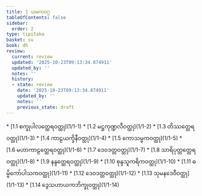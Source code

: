 ```yaml
---
title: 1 ယမကဝဂ္ဂ
tableOfContents: false
sidebar:
  order: 2
type: tipitaka
basket: su
book: dh
review:
  current: review
  updated: '2025-10-23T09:13:34.874911'
  updated_by: ''
  notes: ''
  history:
  - state: review
    date: '2025-10-23T09:13:34.874911'
    updated_by: ''
    notes: ''
    previous_state: draft
---
```



<ReviewStatus review={frontmatter.review} showDetails={true} />

<HypothesisAnnotation frontmatter={frontmatter} />

<DynamicBreadcrumb />



<TableOfContents book="dh" section="1">
* [1.1 စက္ခုပါလတ္ထေရဝတ္ထု](1/1-1)
* [1.2 မဋ္ဌကုဏ္ဍလီဝတ္ထု](1/1-2)
* [1.3 တိဿတ္ထေရဝတ္ထု](1/1-3)
* [1.4 ကာဠယက္ခိနီဝတ္ထု](1/1-4)
* [1.5 ကောသမ္ဗကဝတ္ထု](1/1-5)
* [1.6 မဟာကာဠတ္ထေရဝတ္ထု](1/1-6)
* [1.7 ဒေဝဒတ္တဝတ္ထု](1/1-7)
* [1.8 သာရိပုတ္တတ္ထေရဝတ္ထု](1/1-8)
* [1.9 နန္ဒတ္ထေရဝတ္ထု](1/1-9)
* [1.10 စုန္ဒသူကရိကဝတ္ထု](1/1-10)
* [1.11 ဓမ္မိကော်ပါသကဝတ္ထု](1/1-11)
* [1.12 ဒေဝဒတ္တဝတ္ထု](1/1-12)
* [1.13 သုမနဒေဝီဝတ္ထု](1/1-13)
* [1.14 ဒွေသဟာယကဘိက္ခုဝတ္ထု](1/1-14)
</TableOfContents>